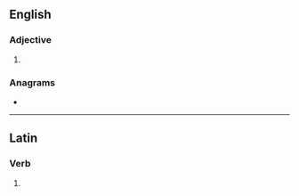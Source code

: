 {{also|Saner}}
==English==

===Adjective===
{{head|en|comparative adjective}}

# {{en-comparative of|sane}}

===Anagrams===
* {{anagrams|en|a=aenrs|Naser|Nears|RNase|Serna|Snare|eRNAs|earns|ernas|nares|nears|reans|snare}}

----

==Latin==

===Verb===
{{la-verb-form|sāner}}

# {{inflection of|la|sānō||1|s|pres|pasv|subj}}